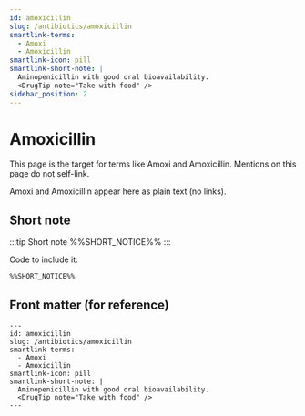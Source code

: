 ```yaml
---
id: amoxicillin
slug: /antibiotics/amoxicillin
smartlink-terms:
  - Amoxi
  - Amoxicillin
smartlink-icon: pill
smartlink-short-note: |
  Aminopenicillin with good oral bioavailability.
  <DrugTip note="Take with food" />
sidebar_position: 2
---
```


# Amoxicillin

This page is the target for terms like Amoxi and Amoxicillin.
Mentions on this page do not self-link.

Amoxi and Amoxicillin appear here as plain text (no links).

## Short note

:::tip Short note
%%SHORT_NOTICE%%
:::

Code to include it:

```md
%%SHORT_NOTICE%%
```

## Front matter (for reference)

```mdx
---
id: amoxicillin
slug: /antibiotics/amoxicillin
smartlink-terms:
  - Amoxi
  - Amoxicillin
smartlink-icon: pill
smartlink-short-note: |
  Aminopenicillin with good oral bioavailability.
  <DrugTip note="Take with food" />
---
```
